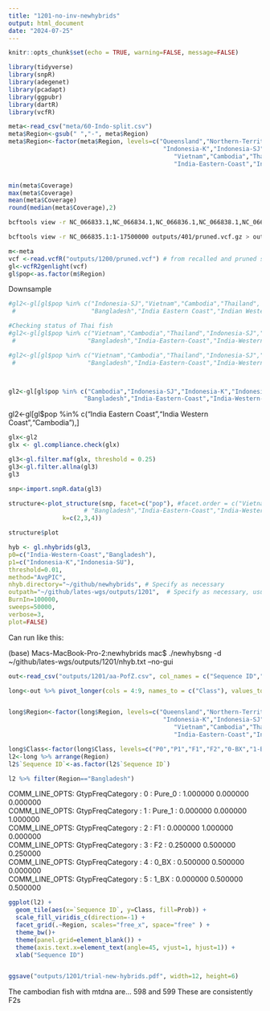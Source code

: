 ```yaml
---
title: "1201-no-inv-newhybrids"
output: html_document
date: "2024-07-25"
---
```


```r
knitr::opts_chunk$set(echo = TRUE, warning=FALSE, message=FALSE)
```


```r
library(tidyverse)
library(snpR)
library(adegenet)
library(pcadapt)
library(ggpubr)
library(dartR)
library(vcfR)
```




```r
meta<-read_csv("meta/60-Indo-split.csv")
meta$Region<-gsub(" ","-", meta$Region)
meta$Region<-factor(meta$Region, levels=c("Queensland","Northern-Territory","Papua-New-Guinea",
                                           "Indonesia-K","Indonesia-SJ","Indonesia-SU","Philippines",
                                              "Vietnam","Cambodia","Thailand", "Bangladesh",
                                              "India-Eastern-Coast","India-Western-Coast"))


min(meta$Coverage)
max(meta$Coverage)
mean(meta$Coverage)
round(median(meta$Coverage),2)
```

```sh
bcftools view -r NC_066833.1,NC_066834.1,NC_066836.1,NC_066838.1,NC_066839.1,NC_066840.1,NC_066841.1,NC_066842.1,NC_066843.1,NC_066844.1,NC_066845.1,NC_066846.1,NC_066847.1,NC_066848.1,NC_066849.1,NC_066850.1,NC_066851.1,NC_066853.1,NC_066854.1,NC_066855.1,NC_066856.1 outputs/401/pruned.vcf.gz > outputs/1201/no-inv.vcf

bcftools view -r NC_066835.1:1-17500000 outputs/401/pruned.vcf.gz > outputs/1201/inv.vcf
```


```r
m<-meta
vcf <-read.vcfR("outputs/1200/pruned.vcf") # from recalled and pruned snps in 1200
gl<-vcfR2genlight(vcf)
gl$pop<-as.factor(m$Region)
```

Downsample
```r

#gl2<-gl[gl$pop %in% c("Indonesia-SJ","Vietnam","Cambodia","Thailand",
 #                     "Bangladesh","India Eastern Coast","Indian Western Cost"),]

#Checking status of Thai fish
#gl2<-gl[gl$pop %in% c("Vietnam","Cambodia","Thailand","Indonesia-SJ","Philippines","Indonesia-SU","Indonesia-K",
 #                    "Bangladesh","India-Eastern-Coast","India-Western-Coast"),]

#gl2<-gl[gl$pop %in% c("Vietnam","Cambodia","Thailand","Indonesia-SJ","Indonesia-SU","Indonesia-K",
 #                    "Bangladesh","India-Eastern-Coast","India-Western-Coast"),]



gl2<-gl[gl$pop %in% c("Cambodia","Indonesia-SJ","Indonesia-K","Indonesia-SU", "Thailand","Vietnam","Philippines",
                     "Bangladesh","India-Eastern-Coast","India-Western-Coast"),]

```

gl2<-gl[gl$pop %in% c("India Eastern Coast","India Western Coast","Cambodia"),]



```r
glx<-gl2
glx <- gl.compliance.check(glx) 
```
```r
gl3<-gl.filter.maf(glx, threshold = 0.25)
gl3<-gl.filter.allna(gl3)
gl3
```

```r
snp<-import.snpR.data(gl3)
```

```r
structure<-plot_structure(snp, facet=c("pop"), #facet.order = c("Vietnam","Cambodia","Thailand","Indonesia-SJ",
                     # "Bangladesh","India-Eastern-Coast","India-Western-Coast"),
               k=c(2,3,4))
```

```r
structure$plot
```

```r
hyb <- gl.nhybrids(gl3,
p0=c("India-Western-Coast","Bangladesh"),
p1=c("Indonesia-K","Indonesia-SU"),
threshold=0.01,
method="AvgPIC",
nhyb.directory="~/github/newhybrids", # Specify as necessary
outpath="~/github/lates-wgs/outputs/1201",  # Specify as necessary, usually getwd() [= workspace]
BurnIn=100000,
sweeps=50000,
verbose=3,
plot=FALSE)

```


Can run like this: 

(base) Macs-MacBook-Pro-2:newhybrids mac$ ./newhybsng -d ~/github/lates-wgs/outputs/1201/nhyb.txt  --no-gui

```r
out<-read_csv("outputs/1201/aa-PofZ.csv", col_names = c("Sequence ID","Region","NoName","P0","P1","F1","F2","0-BX","1-BX"), skip=1)

long<-out %>% pivot_longer(cols = 4:9, names_to = c("Class"), values_to = c("Prob"))


long$Region<-factor(long$Region, levels=c("Queensland","Northern-Territory","Papua-New-Guinea",
                                           "Indonesia-K","Indonesia-SJ","Indonesia-SU","Philippines",
                                              "Vietnam","Cambodia","Thailand", "Bangladesh",
                                              "India-Eastern-Coast","India-Western-Coast"))

long$Class<-factor(long$Class, levels=c("P0","P1","F1","F2","0-BX","1-BX"))
l2<-long %>% arrange(Region)
l2$`Sequence ID`<-as.factor(l2$`Sequence ID`)

l2 %>% filter(Region=="Bangladesh")
```

COMM_LINE_OPTS: GtypFreqCategory : 0  :  Pure_0  :  1.000000  0.000000  0.000000    
COMM_LINE_OPTS: GtypFreqCategory : 1  :  Pure_1  :  0.000000  0.000000  1.000000    
COMM_LINE_OPTS: GtypFreqCategory : 2  :  F1  :  0.000000  1.000000  0.000000      
COMM_LINE_OPTS: GtypFreqCategory : 3  :  F2  :  0.250000  0.500000  0.250000      
COMM_LINE_OPTS: GtypFreqCategory : 4  :  0_BX  :  0.500000  0.500000  0.000000       
COMM_LINE_OPTS: GtypFreqCategory : 5  :  1_BX  :  0.000000  0.500000  0.500000       
```r
ggplot(l2) + 
  geom_tile(aes(x=`Sequence ID`, y=Class, fill=Prob)) +
  scale_fill_viridis_c(direction=-1) +
  facet_grid(.~Region, scales="free_x", space="free" ) +
  theme_bw()+
  theme(panel.grid=element_blank()) +
  theme(axis.text.x=element_text(angle=45, vjust=1, hjust=1)) +
  xlab("Sequence ID")


ggsave("outputs/1201/trial-new-hybrids.pdf", width=12, height=6)
```


The cambodian fish with mtdna are... 598 and 599 These are consistently F2s

```r
```


